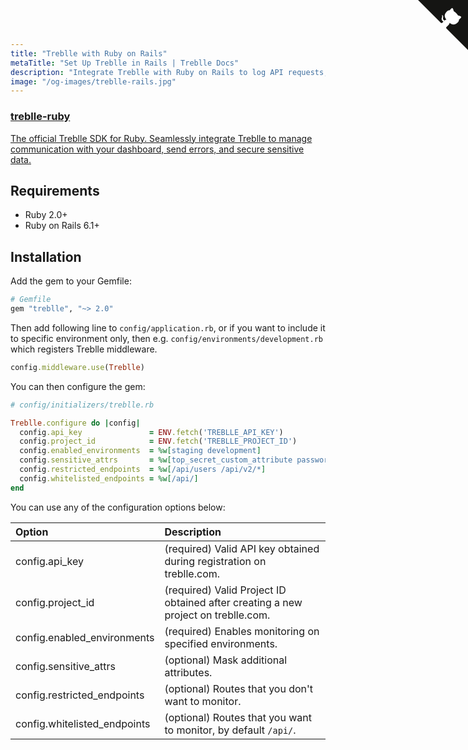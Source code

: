 ```yaml
---
title: "Treblle with Ruby on Rails"
metaTitle: "Set Up Treblle in Rails | Treblle Docs"
description: "Integrate Treblle with Ruby on Rails to log API requests, monitor performance, and improve security. Follow our setup guide to configure Treblle for real-time API insights."
image: "/og-images/treblle-rails.jpg"
---
```


<div class="max-w-full mx-auto shadow-lg rounded-lg overflow-hidden">
  <a href="https://github.com/Treblle/treblle-ruby" title="View source on GitHub" aria-label="View source on GitHub" class="relative no-underline">
    <div>
      <svg width="80" height="80" viewBox="0 0 250 250" style="fill:#151513; color:#fff; position: absolute; top: 0; border: 0; right: 0;" aria-hidden="true">
        <path d="M0,0 L115,115 L130,115 L142,142 L250,250 L250,0 Z"></path>
        <path d="M128.3,109.0 C113.8,99.7 119.0,89.6 119.0,89.6 C122.0,82.7 120.5,78.6 120.5,78.6 C119.2,72.0 123.4,76.3 123.4,76.3 C127.3,80.9 125.5,87.3 125.5,87.3 C122.9,97.6 130.6,101.9 134.4,103.2" fill="currentColor" style="transform-origin: 130px 106px;" class="octo-arm"></path>
        <path d="M115.0,115.0 C114.9,115.1 118.7,116.5 119.8,115.4 L133.7,101.6 C136.9,99.2 139.9,98.4 142.2,98.6 C133.8,88.0 127.5,74.4 143.8,58.0 C148.5,53.4 154.0,51.2 159.7,51.0 C160.3,49.4 163.2,43.6 171.4,40.1 C171.4,40.1 176.1,42.5 178.8,56.2 C183.1,58.6 187.2,61.8 190.9,65.4 C194.5,69.0 197.7,73.2 200.1,77.6 C213.8,80.2 216.3,84.9 216.3,84.9 C212.7,93.1 206.9,96.0 205.4,96.6 C205.1,102.4 203.0,107.8 198.3,112.5 C181.9,128.9 168.3,122.5 157.7,114.1 C157.9,116.9 156.7,120.9 152.7,124.9 L141.0,136.5 C139.8,137.7 141.6,141.9 141.8,141.8 Z" fill="currentColor" class="octo-body"></path>
      </svg>
    </div>
    <div class="grid grid-cols-4 gap-4 px-2 py-2">
      <div class="col-span-4">
      	<h3 class="text-xl font-semibold">treblle-ruby</h3>
      	<p class="text-sm font-medium">
          The official Treblle SDK for Ruby. Seamlessly integrate Treblle to manage communication with your dashboard, send errors, and secure sensitive data.
        </p>
      </div>
    </div>
  </a>
</div>

## Requirements

- Ruby 2.0+
- Ruby on Rails 6.1+

## Installation

Add the gem to your Gemfile:

```rb
# Gemfile
gem "treblle", "~> 2.0"
```

Then add following line to `config/application.rb`, or if you want to include it to specific environment only, then e.g. `config/environments/development.rb` which registers Treblle middleware.

```rb
config.middleware.use(Treblle)
```

You can then configure the gem:

```rb
# config/initializers/treblle.rb

Treblle.configure do |config|
  config.api_key               = ENV.fetch('TREBLLE_API_KEY')
  config.project_id            = ENV.fetch('TREBLLE_PROJECT_ID')
  config.enabled_environments  = %w[staging development]
  config.sensitive_attrs       = %w[top_secret_custom_attribute password_digest]
  config.restricted_endpoints  = %w[/api/users /api/v2/*]
  config.whitelisted_endpoints = %w[/api/]
end
```

You can use any of the configuration options below:

| Option                              | Description                                                                        |
| :---------------------------------- | :--------------------------------------------------------------------------------- |
| config.api_key                      | (required) Valid API key obtained during registration on treblle.com.              |
| config.project_id                   | (required) Valid Project ID obtained after creating a new project on treblle.com.  |
| config.enabled_environments         | (required) Enables monitoring on specified environments.                           |
| config.sensitive_attrs              | (optional) Mask additional attributes.                                             |
| config.restricted_endpoints         | (optional) Routes that you don't want to monitor.                                  |
| config.whitelisted_endpoints        | (optional) Routes that you want to monitor, by default `/api/`.                    |

